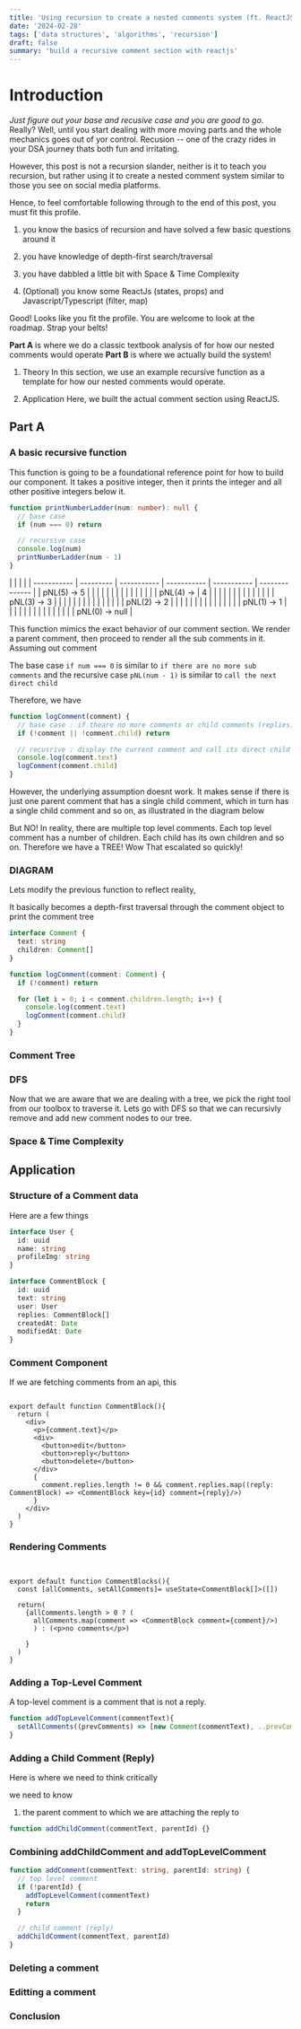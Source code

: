 ```yaml
---
title: 'Using recursion to create a nested comments system (ft. ReactJS)'
date: '2024-02-28'
tags: ['data structures', 'algorithms', 'recursion']
draft: false
summary: 'build a recursive comment section with reactjs'
---
```


# Introduction

_Just figure out your base and recusive case and you are good to go_. Really? Well, until you start dealing with more moving parts and the whole mechanics goes out of yor control. Recusion -- one of the crazy rides in your DSA journey thats both fun and irritating.

However, this post is not a recursion slander, neither is it to teach you recursion, but rather using it to create a nested comment system similar to those you see on social media platforms.

Hence, to feel comfortable following through to the end of this post, you must fit this profile.

1. you know the basics of recursion and have solved a few basic questions around it

2. you have knowledge of depth-first search/traversal

3. you have dabbled a little bit with Space & Time Complexity

4. (Optional) you know some ReactJs (states, props) and Javascript/Typescript (filter, map)

Good! Looks like you fit the profile. You are welcome to look at the roadmap. Strap your belts!

<TOCInline toc={props.toc} exclude="Introduction" />

**Part A** is where we do a classic textbook analysis of for how our nested comments would operate
**Part B** is where we actually build the system!

1. Theory
   In this section, we use an example recursive function as a template for how our nested comments would operate.

2. Application
   Here, we built the actual comment section using ReactJS.

## Part A

### A basic recursive function

This function is going to be a foundational reference point for how to build our component. It takes a positive integer, then it prints the integer and all other positive integers below it.

```ts
function printNumberLadder(num: number): null {
  // base case
  if (num === 0) return

  // recursive case
  console.log(num)
  printNumberLadder(num - 1)
}
```

|             |           |             |
| ----------- | --------- | ----------- | ----------- | ----------- | -------------- |
| pNL(5) -> 5 |           |             |             |             |                |
|             |           |             |             |             |                |
|             | pNL(4) -> | 4           |             |             |                |
|             |           |             |             |             |                |
|             |           | pNL(3) -> 3 |             |             |                |
|             |           |             |             |             |                |
|             |           |             | pNL(2) -> 2 |             |                |
|             |           |             |             |             |                |
|             |           |             |             | pNL(1) -> 1 |                |
|             |           |             |             |             |                |
|             |           |             |             |             | pNL(0) -> null |

This function mimics the exact behavior of our comment section. We render a parent comment, then proceed to render all the sub comments in it. Assuming out comment

The base case `if num === 0` is similar to `if there are no more sub comments` and
the recursive case `pNL(num - 1)` is similar to `call the next  direct child`

Therefore, we have

```ts
function logComment(comment) {
  // base case : if theare no more comments or child comments (replies), return
  if (!comment || !comment.child) return

  // recusrive : display the current comment and call its direct child
  console.log(comment.text)
  logComment(comment.child)
}
```

However, the underlying assumption doesnt work. It makes sense if there is just one parent comment that has a single child comment, which in turn has a single child comment and so on, as illustrated in the diagram below

But NO! In reality, there are multiple top level comments. Each top level comment has a number of children. Each child has its own children and so on. Therefore we have a TREE! Wow That escalated so quickly!

### DIAGRAM

Lets modify the previous function to reflect reality,

It basically becomes a depth-first traversal through the comment object to print the comment tree

```ts
interface Comment {
  text: string
  children: Comment[]
}

function logComment(comment: Comment) {
  if (!comment) return

  for (let i = 0; i < comment.children.length; i++) {
    console.log(comment.text)
    logComment(comment.child)
  }
}
```

### Comment Tree

### DFS

Now that we are aware that we are dealing with a tree, we pick the right tool from our toolbox to traverse it. Lets go with DFS so that we can recursivly remove and add new comment nodes to our tree.

### Space & Time Complexity

## Application

### Structure of a Comment data

Here are a few things

```ts
interface User {
  id: uuid
  name: string
  profileImg: string
}

interface CommentBlock {
  id: uuid
  text: string
  user: User
  replies: CommentBlock[]
  createdAt: Date
  modifiedAt: Date
}
```

### Comment Component

If we are fetching comments from an api, this

```tsx:CommentBlock.tsx

export default function CommentBlock(){
  return (
    <div>
      <p>{comment.text}</p>
      <div>
        <button>edit</button>
        <button>reply</button>
        <button>delete</button>
      </div>
      {
        comment.replies.length != 0 && comment.replies.map((reply: CommentBlock) => <CommentBlock key={id} comment={reply}/>)
      }
    </div>
  )
}

```

### Rendering Comments

```tsx:CommentBlocks.tsx


export default function CommentBlocks(){
  const [allComments, setAllComments]= useState<CommentBlock[]>([])

  return(
    {allComments.length > 0 ? (
      allComments.map(comment => <CommentBlock comment={comment}/>)
      ) : (<p>no comments</p>)

    }
  )
}

```

### Adding a Top-Level Comment

A top-level comment is a comment that is not a reply.

```ts
function addTopLevelComment(commentText){
  setAllComments((prevComments) => [new Comment(commentText), ..prevComments.])
}

```

### Adding a Child Comment (Reply)

Here is where we need to think critically

we need to know

1. the parent comment to which we are attaching the reply to

```ts
function addChildComment(commentText, parentId) {}
```

### Combining addChildComment and addTopLevelComment

```ts
function addComment(commentText: string, parentId: string) {
  // top level comment
  if (!parentId) {
    addTopLevelComment(commentText)
    return
  }

  // child comment (reply)
  addChildComment(commentText, parentId)
}
```

### Deleting a comment

### Editting a comment

### Conclusion

<BlogNewsletterForm title="Like what you are reading?" />
